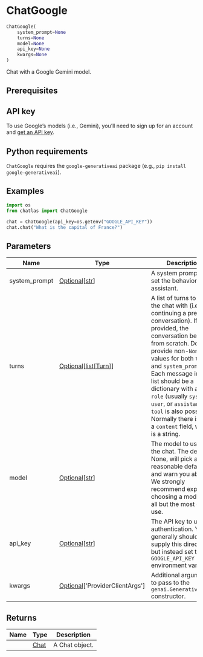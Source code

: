 # ChatGoogle { #chatlas.ChatGoogle }

```python
ChatGoogle(
    system_prompt=None
    turns=None
    model=None
    api_key=None
    kwargs=None
)
```

Chat with a Google Gemini model.

## Prerequisites {.doc-section .doc-section-prerequisites}


::: {.callout-note}
## API key

To use Google's models (i.e., Gemini), you'll need to sign up for an account
and [get an API key](https://ai.google.dev/gemini-api/docs/get-started/tutorial?lang=python).
:::

::: {.callout-note}
## Python requirements

`ChatGoogle` requires the `google-generativeai` package
(e.g., `pip install google-generativeai`).
:::

## Examples {.doc-section .doc-section-examples}

```python
import os
from chatlas import ChatGoogle

chat = ChatGoogle(api_key=os.getenv("GOOGLE_API_KEY"))
chat.chat("What is the capital of France?")
```

## Parameters {.doc-section .doc-section-parameters}

| Name          | Type                                                                            | Description                                                                                                                                                                                                                                                                                                                                                                                                                 | Default   |
|---------------|---------------------------------------------------------------------------------|-----------------------------------------------------------------------------------------------------------------------------------------------------------------------------------------------------------------------------------------------------------------------------------------------------------------------------------------------------------------------------------------------------------------------------|-----------|
| system_prompt | [Optional](`typing.Optional`)\[[str](`str`)\]                                   | A system prompt to set the behavior of the assistant.                                                                                                                                                                                                                                                                                                                                                                       | `None`    |
| turns         | [Optional](`typing.Optional`)\[[list](`list`)\[[Turn](`chatlas._turn.Turn`)\]\] | A list of turns to start the chat with (i.e., continuing a previous conversation). If not provided, the conversation begins from scratch. Do not provide non-`None` values for both `turns` and `system_prompt`. Each message in the list should be a dictionary with at least `role` (usually `system`, `user`, or `assistant`, but `tool` is also possible). Normally there is also a `content` field, which is a string. | `None`    |
| model         | [Optional](`typing.Optional`)\[[str](`str`)\]                                   | The model to use for the chat. The default, None, will pick a reasonable default, and warn you about it. We strongly recommend explicitly choosing a model for all but the most casual use.                                                                                                                                                                                                                                 | `None`    |
| api_key       | [Optional](`typing.Optional`)\[[str](`str`)\]                                   | The API key to use for authentication. You generally should not supply this directly, but instead set the `GOOGLE_API_KEY` environment variable.                                                                                                                                                                                                                                                                            | `None`    |
| kwargs        | [Optional](`typing.Optional`)\[\'ProviderClientArgs\'\]                         | Additional arguments to pass to the `genai.GenerativeModel` constructor.                                                                                                                                                                                                                                                                                                                                                    | `None`    |

## Returns {.doc-section .doc-section-returns}

| Name   | Type                         | Description    |
|--------|------------------------------|----------------|
|        | [Chat](`chatlas._chat.Chat`) | A Chat object. |